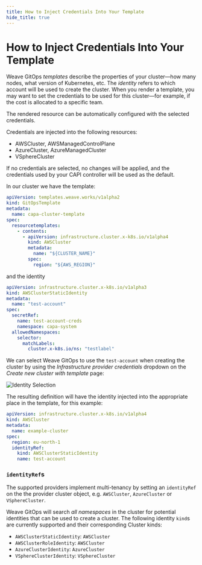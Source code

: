 ```yaml
---
title: How to Inject Credentials Into Your Template
hide_title: true
---
```



# How to Inject Credentials Into Your Template <TierLabel tiers="Enterprise" />

Weave GitOps _templates_ describe the properties of your cluster—how many nodes, what version of Kubernetes, etc. The _identity_ refers to which account will be used to create the cluster. When you render a template, you may want to set the credentials to be used for this cluster—for example, if the cost is allocated to a specific team.

The rendered resource can be automatically configured with the selected credentials.

Credentials are injected into the following resources:
* AWSCluster, AWSManagedControlPlane
* AzureCluster, AzureManagedCluster
* VSphereCluster

If no credentials are selected, no changes will be applied, and the credentials used by your CAPI controller will be used as the default.

In our cluster we have the template:

```yaml
apiVersion: templates.weave.works/v1alpha2
kind: GitOpsTemplate
metadata:
  name: capa-cluster-template
spec:
  resourcetemplates:
    - contents:
      - apiVersion: infrastructure.cluster.x-k8s.io/v1alpha4
        kind: AWSCluster
        metadata:
          name: "${CLUSTER_NAME}"
        spec:
          region: "${AWS_REGION}"
```

and the identity

```yaml
apiVersion: infrastructure.cluster.x-k8s.io/v1alpha3
kind: AWSClusterStaticIdentity
metadata:
  name: "test-account"
spec:
  secretRef:
    name: test-account-creds
    namespace: capa-system
  allowedNamespaces:
    selector:
      matchLabels:
        cluster.x-k8s.io/ns: "testlabel"
```

We can select Weave GitOps to use the `test-account` when creating the cluster by using the _Infrastructure provider credentials_ dropdown on the _Create new cluster with template_ page:

![Identity Selection](./../img/identity-selection.png)

The resulting definition will have the identity injected into the appropriate place in the template, for this example:

```yaml
apiVersion: infrastructure.cluster.x-k8s.io/v1alpha4
kind: AWSCluster
metadata:
  name: example-cluster
spec:
  region: eu-north-1
  identityRef:
    kind: AWSClusterStaticIdentity
    name: test-account
```

### `identityRef`s

The supported providers implement multi-tenancy by setting an `identityRef` on the the provider cluster object, e.g. `AWSCluster`, `AzureCluster` or `VSphereCluster`.

Weave GitOps will search _all namespaces_ in the cluster for potential identities that can be used to create a cluster. The following identity `kind`s are currently supported and their corresponding Cluster kinds:

- `AWSClusterStaticIdentity`: `AWSCluster`
- `AWSClusterRoleIdentity`: `AWSCluster`
- `AzureClusterIdentity`: `AzureCluster`
- `VSphereClusterIdentity`: `VSphereCluster`

